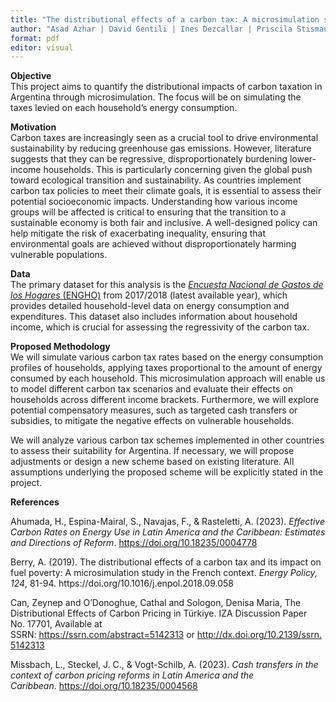 ```yaml
---
title: "The distributional effects of a carbon tax: A microsimulation study for Argentina"
author: "Asad Azhar | David Gentili | Ines Dezcallar | Priscila Stisman"
format: pdf
editor: visual
---
```


**Objective**\
This project aims to quantify the distributional impacts of carbon taxation in Argentina through microsimulation. The focus will be on simulating the taxes levied on each household's energy consumption.

**Motivation**\
Carbon taxes are increasingly seen as a crucial tool to drive environmental sustainability by reducing greenhouse gas emissions. However, literature suggests that they can be regressive, disproportionately burdening lower-income households. This is particularly concerning given the global push toward ecological transition and sustainability. As countries implement carbon tax policies to meet their climate goals, it is essential to assess their potential socioeconomic impacts. Understanding how various income groups will be affected is critical to ensuring that the transition to a sustainable economy is both fair and inclusive. A well-designed policy can help mitigate the risk of exacerbating inequality, ensuring that environmental goals are achieved without disproportionately harming vulnerable populations.

**Data**\
The primary dataset for this analysis is the [*Encuesta Nacional de Gastos de los Hogares* (ENGHO)](https://www.indec.gob.ar/indec/web/Institucional-Indec-BasesDeDatos-4) from 2017/2018 (latest available year), which provides detailed household-level data on energy consumption and expenditures. This dataset also includes information about household income, which is crucial for assessing the regressivity of the carbon tax.

**Proposed Methodology**\
We will simulate various carbon tax rates based on the energy consumption profiles of households, applying taxes proportional to the amount of energy consumed by each household. This microsimulation approach will enable us to model different carbon tax scenarios and evaluate their effects on households across different income brackets. Furthermore, we will explore potential compensatory measures, such as targeted cash transfers or subsidies, to mitigate the negative effects on vulnerable households.

We will analyze various carbon tax schemes implemented in other countries to assess their suitability for Argentina. If necessary, we will propose adjustments or design a new scheme based on existing literature. All assumptions underlying the proposed scheme will be explicitly stated in the project.

**References**

Ahumada, H., Espina-Mairal, S., Navajas, F., & Rasteletti, A. (2023). *Effective Carbon Rates on Energy Use in Latin America and the Caribbean: Estimates and Directions of Reform*. <https://doi.org/10.18235/0004778>

Berry, A. (2019). The distributional effects of a carbon tax and its impact on fuel poverty: A microsimulation study in the French context. *Energy Policy, 124*, 81-94. https://doi.org/10.1016/j.enpol.2018.09.058

Can, Zeynep and O'Donoghue, Cathal and Sologon, Denisa Maria, The Distributional Effects of Carbon Pricing in Türkiye. IZA Discussion Paper No. 17701, Available at SSRN: <https://ssrn.com/abstract=5142313> or [http://dx.doi.org/10.2139/ssrn.5142313](https://dx.doi.org/10.2139/ssrn.5142313)

Missbach, L., Steckel, J. C., & Vogt-Schilb, A. (2023). *Cash transfers in the context of carbon pricing reforms in Latin America and the Caribbean*. <https://doi.org/10.18235/0004568>
